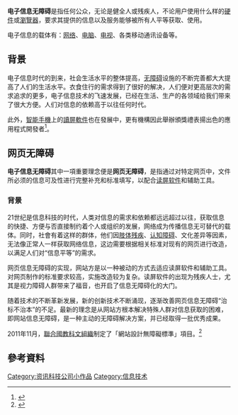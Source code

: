 {{noteTA|G1=IT}}
{{refimprove|time=2012-01-16T06:15:10+00:00}}

'''电子信息无障碍'''是指任何公众，无论是健全人或残疾人，不论用户使用什么样的[[硬件|硬件]]或[[瀏覽器|瀏覽器]]，要求其提供的信息以及服务能够被所有人平等获取、使用。


电子信息的载体有：[[网络|网络]]、[[电脑|电脑]]、[[电视|电视]]、各类移动通讯设备等。

==背景==
电子信息时代的到来，社会生活水平的整体提高，[[无障碍|无障碍]]设施的不断完善都大大提高了人们的生活水平。衣食住行的需求得到了很好的解决，人们便对更高层次的需求追求的更多，电子信息技术的飞速发展，已经在生活、生产的各领域给我们带来了很大方便。人们对信息的依赖高于以往任何时代。


此外，[[智能手機|智能手機]]上的[[讀屏軟件|讀屏軟件]]也在發展中，更有機構因此舉辦頒獎禮表揚出色的應用程式開發者<ref>{{cite web |url=http://developer.vodafone.com/smartaccess2011/ |title=Vodafone Foundation Smart Accessibility Awards - Mobile Apps Developer - Vodafone |accessdate=2012-01-20 |archive-date=2012-01-12 |archive-url=https://web.archive.org/web/20120112113642/http://developer.vodafone.com/smartaccess2011/ |dead-url=yes }}</ref>。

== 网页无障碍 ==
'''电子信息无障碍'''其中一項重要理念便是'''网页无障碍'''，是指通过对特定网页中，文件所必须的信息可及性进行完整补充和标准填写，以配合[[读屏软件|读屏软件]]和辅助工具。

=== 背景 ===
21世纪是信息科技的时代，人类对信息的需求和依赖都远远超过以往，获取信息的快捷、方便与否直接制约着个人或组织的发展，网络成为传播信息无可替代的载体。同时，社會有着这样的群体，他们因[[肢体残疾|肢体残疾]]、[[认知障碍|认知障碍]]、文化差异等因素，无法像正常人一样获取网络信息，这边需要根据相关标准对现有的网页进行改造，以满足人们对“信息平等”的需求。

网页信息无障碍的实现，网站方是以一种被动的方式去适应读屏软件和辅助工具。对网页制作的标准要求较高，实施改造较为复杂。读屏软件的出现为残疾人士，尤其是视力障碍人群带来了福音，也开启了信息无障碍化的大门。
	
随着技术的不断革新发展，新的创新技术不断涌现，逐渐改善网页信息无障碍“治标不治本”的不足。最新的理念是从网站方根本解决特殊人群对信息获取的困难，即网站信息无障碍，是一种主动的无障碍解决方案，并已经取得一批优秀成果。
	
2011年11月，[[聯合國教科文組織|聯合國教科文組織]]制定了「網站設計無障礙標準」項目。<ref>{{cite web|url=http://www.gov.cn/gzdt/2011-11/25/content_2003319.htm |title=工業和信息化部副部長：推進中國信息無障礙工作}}</ref>



== 參考資料 ==
<references/>

[[Category:资讯科技公司小作品|Category:资讯科技公司小作品]]
[[Category:信息技术|Category:信息技术]]